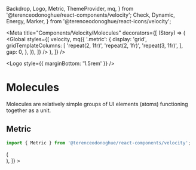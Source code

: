 
  Backdrop,
  Logo,
  Metric,
  ThemeProvider,
  mq,
} from '@terenceodonoghue/react-components/velocity';
  Check,
  Dynamic,
  Energy,
  Marker,
} from '@terenceodonoghue/react-icons/velocity';

<Meta
  title="Components/Velocity/Molecules"
  decorators={[
    (Story) => (
      <ThemeProvider>
        <Global
          styles={[
            velocity,
            mq({
              '.metric': {
                display: 'grid',
                gridTemplateColumns: [
                  'repeat(2, 1fr)',
                  'repeat(2, 1fr)',
                  'repeat(3, 1fr)',
                ],
                gap: 0,
              },
            }),
          ]}
        />
        <Story />
      </ThemeProvider>
    ),
  ]}
/>

<Logo style={{ marginBottom: '1.5rem' }} />

# Molecules

Molecules are relatively simple groups of UI elements (atoms) functioning together as a unit.

## Metric

```javascript
import { Metric } from '@terenceodonoghue/react-components/velocity';
```

<Canvas>
  <Story
    name="Metric"
    decorators={[
      (Story) => (
        <div className="metric">
          <Story />
        </div>
      ),
    ]}
  >
    <Metric
      icon={Check}
      color="#33AC2E"
      label="Vehicles on track"
      value="1,428"
    />
    <Metric
      icon={Marker}
      color="#00C1D4"
      label="Distance driven"
      value="158.3 mi"
    />
    <Metric
      icon={Energy}
      color="#8C54FF"
      iconColor="#8C54FF"
      label="Energy consumed"
      value="87.4 kWh"
    />
    <Metric
      icon={Dynamic}
      color="#F7C137"
      label="Total drive time"
      value="24.2 h"
    />
  </Story>
</Canvas>
